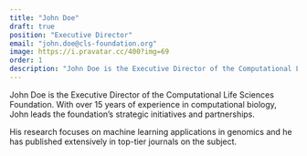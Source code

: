 ```yaml
---
title: "John Doe"
draft: true
position: "Executive Director"
email: "john.doe@cls-foundation.org"
image: https://i.pravatar.cc/400?img=69
order: 1
description: "John Doe is the Executive Director of the Computational Life Sciences Foundation with over 15 years of experience in computational biology."
---
```


John Doe is the Executive Director of the Computational Life Sciences Foundation. With over 15 years of experience in computational biology, John leads the foundation's strategic initiatives and partnerships.

His research focuses on machine learning applications in genomics and he has published extensively in top-tier journals on the subject.
